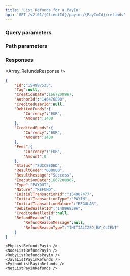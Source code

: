 ```yaml
---
title: 'List Refunds for a PayIn'  
api: 'GET /v2.01/{ClientId}/payins/{PayInId}/refunds'  
---
```




### Query parameters  

<Status />  

<ResultCode />  

<BeforeDate1 />  

<AfterDate1 />  

### Path parameters  

<PayInId />  

### Responses  

<AccordionGroup><Accordion title="200">  

<Array_RefundsResponse /></Accordion></AccordionGroup>  

<ResponseExample>  

```json 200
{
    "Id":"154987535",
    "Tag":null,
    "CreationDate":1667200967,
    "AuthorId":"146476890",
    "CreditedUserId":null,
    "DebitedFunds":{
        "Currency":"EUR",
        "Amount":1400
    },
    "CreditedFunds":{
        "Currency":"EUR",
        "Amount":1400
    },
    "Fees":{
        "Currency":"EUR",
        "Amount":0
    },
    "Status":"SUCCEEDED",
    "ResultCode":"000000",
    "ResultMessage":"Success",
    "ExecutionDate":1667200967,
    "Type":"PAYOUT",
    "Nature":"REFUND",
    "InitialTransactionId":"154987477",
    "InitialTransactionType":"PAYIN",
    "InitialTransactionNature":"REGULAR",
    "DebitedWalletId":"148968396",
    "CreditedWalletId":null,
    "RefundReason":{
        "RefundReasonMessage":null,
        "RefundReasonType":"INITIALIZED_BY_CLIENT"
    }
}  
 ```  

</ResponseExample>  

<RequestExample>  

    <PhpListRefundsPayin />
    <NodeListRefundPayin />
    <RubyListRefundsPayin />
    <JavaListPayinRefunds />
    <PythonListPayinRefunds />
    <NetListPayinRefunds />
    
</RequestExample>